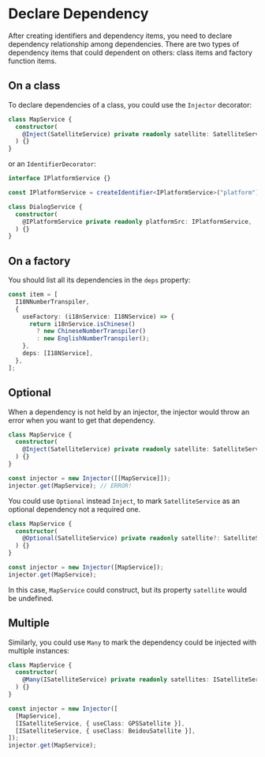 
# Declare Dependency

After creating identifiers and dependency items, you need to declare dependency relationship among dependencies. There are two types of dependency items that could dependent on others: class items and factory function items.

## On a class

To declare dependencies of a class, you could use the `Injector` decorator:

```ts highlight=3
class MapService {
  constructor(
    @Inject(SatelliteService) private readonly satellite: SatelliteService,
  ) {}
}
```

or an `IdentifierDecorator`:

```ts highlight=7
interface IPlatformService {}

const IPlatformService = createIdentifier<IPlatformService>("platform");

class DialogService {
  constructor(
    @IPlatformService private readonly platformSrc: IPlatformService,
  ) {}
}
```

## On a factory

You should list all its dependencies in the `deps` property:

```ts highlight=9
const item = [
  I18NNumberTranspiler,
  {
    useFactory: (i18nService: I18NService) => {
      return i18nService.isChinese()
        ? new ChineseNumberTranspiler()
        : new EnglishNumberTranspiler();
    },
    deps: [I18NService],
  },
];
```

## Optional

When a dependency is not held by an injector, the injector would throw an error when you want to get that dependency.

```ts highlight=3,8
class MapService {
  constructor(
    @Inject(SatelliteService) private readonly satellite: SatelliteService,
  ) {}
}

const injector = new Injector([[MapService]]);
injector.get(MapService); // ERROR!
```

You could use `Optional` instead `Inject`, to mark `SatelliteService` as an optional dependency not a required one.

```ts highlight=3,8
class MapService {
  constructor(
    @Optional(SatelliteService) private readonly satellite?: SatelliteService,
  ) {}
}

const injector = new Injector([MapService]);
injector.get(MapService);
```

In this case, `MapService` could construct, but its property `satellite` would be undefined.

## Multiple

Similarly, you could use `Many` to mark the dependency could be injected with multiple instances:

```ts highlight=3,9-10
class MapService {
  constructor(
    @Many(ISatelliteService) private readonly satellites: ISatelliteService[],
  ) {}
}

const injector = new Injector([
  [MapService],
  [ISatelliteService, { useClass: GPSSatellite }],
  [ISatelliteService, { useClass: BeidouSatellite }],
]);
injector.get(MapService);
```
